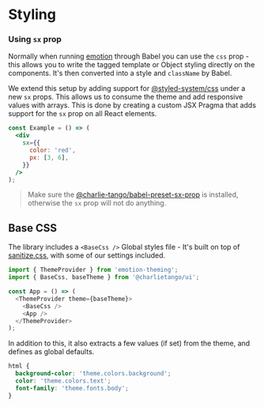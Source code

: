 
<Meta title="Docs/Styling" />

# Styling

### Using `sx` prop

Normally when running [emotion](https://www.emotion.sh/) through Babel you can use the `css` prop -
this allows you to write the tagged template or Object styling directly on the components. It's then
converted into a style and `className` by Babel.

We extend this setup by adding support for [@styled-system/css](https://styled-system.com/css) under
a new `sx` props. This allows us to consume the theme and add responsive values with arrays. This is
done by creating a custom JSX Pragma that adds support for the `sx` prop on all React elements.

```jsx harmony
const Example = () => (
  <div
    sx={{
      color: 'red',
      px: [3, 6],
    }}
  />
);
```

> Make sure the
> [@charlie-tango/babel-preset-sx-prop](https://github.com/charlie-tango/babel-preset-sx-prop) is
> installed, otherwise the `sx` prop will not do anything.

## Base CSS

The library includes a `<BaseCss />` Global styles file - It's built on top of
[sanitize.css](https://github.com/csstools/sanitize.css), with some of our settings included.

```typescript jsx
import { ThemeProvider } from 'emotion-theming';
import { BaseCss, baseTheme } from '@charlietango/ui';

const App = () => (
  <ThemeProvider theme={baseTheme}>
    <BaseCss />
    <App />
  </ThemeProvider>
);
```

In addition to this, it also extracts a few values (if set) from the theme, and defines as global
defaults.

```css
html {
  background-color: 'theme.colors.background';
  color: 'theme.colors.text';
  font-family: 'theme.fonts.body';
}
```
